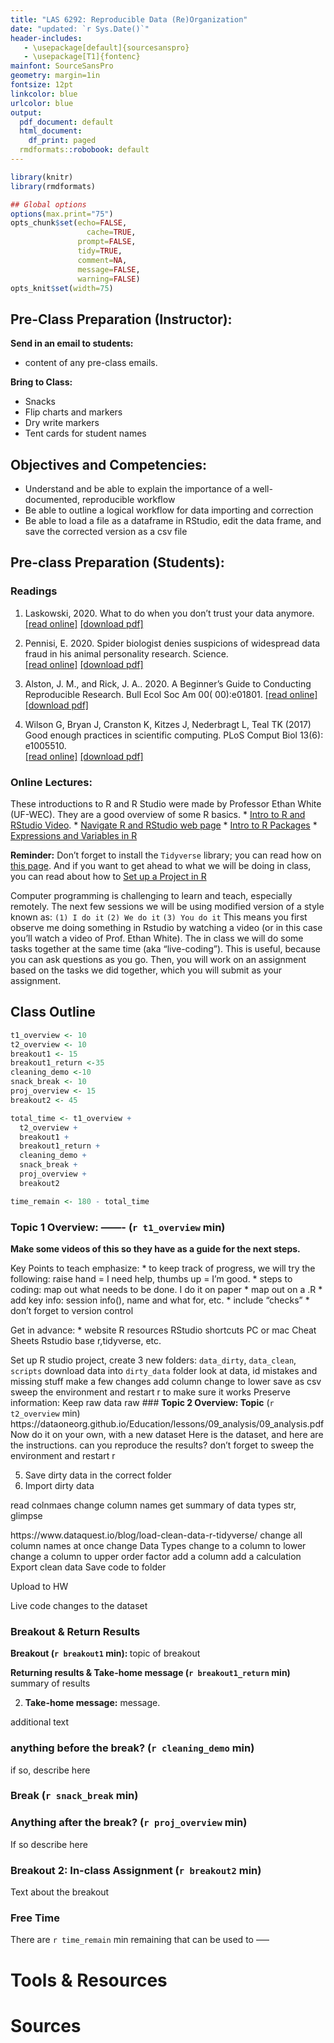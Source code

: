 ```yaml
---
title: "LAS 6292: Reproducible Data (Re)Organization"
date: "updated: `r Sys.Date()`"
header-includes:
   - \usepackage[default]{sourcesanspro}
   - \usepackage[T1]{fontenc}
mainfont: SourceSansPro
geometry: margin=1in
fontsize: 12pt
linkcolor: blue
urlcolor: blue
output:
  pdf_document: default
  html_document:
    df_print: paged
  rmdformats::robobook: default
---
```



```r
library(knitr)
library(rmdformats)

## Global options
options(max.print="75")
opts_chunk$set(echo=FALSE,
	             cache=TRUE,
               prompt=FALSE,
               tidy=TRUE,
               comment=NA,
               message=FALSE,
               warning=FALSE)
opts_knit$set(width=75)
```

## Pre-Class Preparation (Instructor):  

**Send in an email to students:  **  

  * content of any pre-class emails.

**Bring to Class:  **  

  * Snacks
  * Flip charts and markers
  * Dry write markers
  * Tent cards for student names

## Objectives and Competencies:   

  * Understand and be able to explain the importance of a well-documented, reproducible workflow
  * Be able to outline a logical workflow for data importing and correction
  * Be able to load a file as a dataframe in RStudio, edit the data frame, and save the corrected version as a csv file
  
  

## Pre-class Preparation (Students):

### **Readings**
1. Laskowski, 2020. What to do when you don't trust your data anymore.  
        [[read online]](https://laskowskilab.faculty.ucdavis.edu/2020/01/29/retractions/) [[download pdf]](https://github.com/BrunaLab/LAS6292_DataManagement/blob/master/Assigned_Readings/laskowski_2020.pdf)

2. Pennisi, E. 2020. Spider biologist denies suspicions of widespread data fraud in his animal personality research. Science.  
        [[read online]](https://www.sciencemag.org/news/2020/01/spider-biologist-denies-suspicions-widespread-data-fraud-his-animal-personality) [[download pdf]](https://github.com/BrunaLab/LAS6292_DataManagement/blob/master/Assigned_Readings/Pennisi_2020.pdf)

3.  Alston, J. M., and Rick, J. A.. 2020. A Beginner's Guide to Conducting Reproducible Research. Bull Ecol Soc Am 00( 00):e01801. 
        [[read online]](https://doi.org/10.1002/bes2.1801) [[download pdf]](https://github.com/BrunaLab/LAS6292_DataManagement/blob/master/Assigned_Readings/Alston_Rick_2021_BullEcolSocAm.pdf)

4.  Wilson G, Bryan J, Cranston K, Kitzes J, Nederbragt L, Teal TK (2017) Good enough practices in scientific computing. PLoS Comput Biol 13(6): e1005510.  
        [[read online]](https://doi.org/10.1371/journal.pcbi.1005510)  [[download pdf]](https://github.com/BrunaLab/LAS6292_DataManagement/blob/master/Assigned_Readings/wilson_etal_2017.pdf)


### **Online Lectures:**  

These introductions to R and R Studio were made by Professor Ethan White (UF-WEC). They are a good overview of some R basics. 
* [Intro to R and RStudio Video](https://www.youtube.com/watch?v=zqUQL8OOtMQ). 
* [Navigate R and RStudio web page](https://swcarpentry.github.io/r-novice-gapminder/01-rstudio-intro/index.html)
* [Intro to R Packages](https://www.youtube.com/watch?v=NAArCsmztOI)
* [Expressions and Variables in R](https://www.youtube.com/watch?v=BFVX0CKY67g&feature=emb_title)

**Reminder:** Don't forget to install the `Tidyverse` library; you can read how on [this page](https://tidyverse.tidyverse.org/). And if you want to get ahead to what we will be doing in class, you can read about how to [Set up a Project in R](https://swcarpentry.github.io/r-novice-gapminder/02-project-intro/index.html)


Computer programming is challenging to learn and teach, especially remotely. The next few sessions we will be using modified version of a style known as:
`(1) I do it` 
`(2) We do it`
`(3) You do it`
This means you first observe me doing something in Rstudio by watching a video (or in this case you'll watch a video of Prof. Ethan White). The in class we will do some tasks together at the same time (aka "live-coding"). This is useful, because you can ask questions as you go. Then, you will work on an assignment based on the tasks we did together, which you will submit as your assignment.

## Class Outline


```r
t1_overview <- 10
t2_overview <- 10
breakout1 <- 15
breakout1_return <-35
cleaning_demo <-10
snack_break <- 10
proj_overview <- 15
breakout2 <- 45

total_time <- t1_overview + 
  t2_overview + 
  breakout1 + 
  breakout1_return + 
  cleaning_demo +
  snack_break + 
  proj_overview + 
  breakout2 

time_remain <- 180 - total_time
```



### **Topic 1 Overview: -------** (`r t1_overview` min)

**Make some videos of this so they have as a guide for the next steps.**

Key Points to teach emphasize:
* to keep track of progress, we will try the following: raise hand = I need help, thumbs up = I'm good.
* steps to coding: map out what needs to be done. I do it on paper
* map out on a .R
* add key info: session info(), name and what for, etc.
* include "checks"
* don't forget to version control

Get in advance: 
* website R resources
RStudio shortcuts PC or mac
Cheat Sheets Rstudio base r,tidyverse, etc.





Set up R studio project, create 3 new folders: `data_dirty`, `data_clean`, `scripts`
download data into `dirty_data` folder
look at data, id mistakes and missing stuff
make a few changes
add column
change to lower
save as csv
sweep the environment and restart r to make sure it works
Preserve information: Keep raw data raw
### **Topic 2 Overview: Topic**  (`r t2_overview` min)
https://dataoneorg.github.io/Education/lessons/09_analysis/09_analysis.pdf
Now do it on your own, with a new dataset
Here is the dataset, and here are the instructions.
can you reproduce the results? don't forget to sweep the environment and restart r

5. Save dirty data in the correct folder
6. Import dirty data

read colnmaes
change column names
get summary of data types str, glimpse

https://www.dataquest.io/blog/load-clean-data-r-tidyverse/ change all column names at once
change Data Types
change to a column to lower 
change a column to upper
order factor
add a column
add a calculation
Export clean data
Save code to folder


Upload to HW


Live code changes to the dataset 

### Breakout & Return Results 

**Breakout (`r breakout1` min): ** topic of breakout 

**Returning results & Take-home message (`r breakout1_return` min)** 
summary of results

2. **Take-home message:** message.

additional text
      
### anything before the break? (`r cleaning_demo` min)

if so, describe here    
    
### Break (`r snack_break` min)

### Anything after the break? (`r proj_overview` min)

If so describe here


### Breakout 2: In-class Assignment (`r breakout2` min)
Text about the breakout


### Free Time

There are `r time_remain` min remaining that can be used to -----


# Tools & Resources

# Sources

